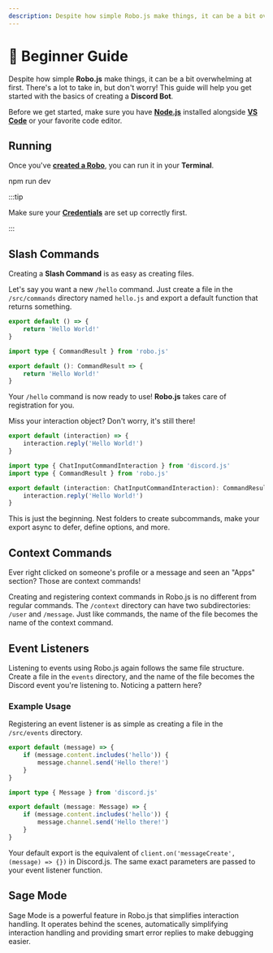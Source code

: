 ```yaml
---
description: Despite how simple Robo.js make things, it can be a bit overwhelming at first. This guide will help you with the basics.
---
```



# 🔰 Beginner Guide

Despite how simple **Robo.js** make things, it can be a bit overwhelming at first. There's a lot to take in, but don't worry! This guide will help you get started with the basics of creating a **Discord Bot**.

Before we get started, make sure you have **[Node.js](https://nodejs.org/en/download)** installed alongside **[VS Code](https://code.visualstudio.com/)** or your favorite code editor.

## Running

Once you've **[created a Robo](/cli/create-robo)**, you can run it in your **Terminal**.

<Terminal>npm run dev</Terminal>

:::tip

Make sure your **[Credentials](/discord-bots/credentials)** are set up correctly first.

:::

## Slash Commands

Creating a **Slash Command** is as easy as creating files.

Let's say you want a new `/hello` command. Just create a file in the `/src/commands` directory named `hello.js` and export a default function that returns something.

<Tabs>
<TabItem value="js" label="Javascript">

```javascript title="/src/commands/hello.js"
export default () => {
	return 'Hello World!'
}
```

</TabItem>
<TabItem value="ts" label="Typescript">

```typescript title="/src/commands/hello.ts"
import type { CommandResult } from 'robo.js'

export default (): CommandResult => {
	return 'Hello World!'
}
```

</TabItem>
</Tabs>

Your `/hello` command is now ready to use! **Robo.js** takes care of registration for you.

Miss your interaction object? Don't worry, it's still there!

<Tabs>
<TabItem value="js" label="Javascript">

```javascript title="/src/commands/hello.js"
export default (interaction) => {
	interaction.reply('Hello World!')
}
```

</TabItem>
<TabItem value="ts" label="Typescript">

```typescript title="/src/commands/hello.ts"
import type { ChatInputCommandInteraction } from 'discord.js'
import type { CommandResult } from 'robo.js'

export default (interaction: ChatInputCommandInteraction): CommandResult => {
	interaction.reply('Hello World!')
}
```

</TabItem>
</Tabs>

This is just the beginning. Nest folders to create subcommands, make your export async to defer, define options, and more.

<CardContainer>
	<Card href="./commands" title="📜 Slash Commands" description="Your bot follows best practices by default." />
</CardContainer>

## Context Commands

Ever right clicked on someone's profile or a message and seen an "Apps" section? Those are context commands!

Creating and registering context commands in Robo.js is no different from regular commands. The `/context` directory can have two subdirectories: `/user` and `/message`. Just like commands, the name of the file becomes the name of the context command.

<CardContainer>
	<Card href="./context-menu" title="🖱️ Context Commands" description="Learn more about context commands." />
</CardContainer>

## Event Listeners

Listening to events using Robo.js again follows the same file structure. Create a file in the `events` directory, and the name of the file becomes the Discord event you're listening to. Noticing a pattern here?

### Example Usage

Registering an event listener is as simple as creating a file in the `/src/events` directory.

<Tabs groupId="examples-script">
<TabItem value="js" label="Javascript">

```javascript showLineNumbers title="/src/events/messageCreate.js"
export default (message) => {
	if (message.content.includes('hello')) {
		message.channel.send('Hello there!')
	}
}
```

</TabItem>
<TabItem value="ts" label="Typescript">

```typescript showLineNumbers title="/src/events/messageCreate.ts"
import type { Message } from 'discord.js'

export default (message: Message) => {
	if (message.content.includes('hello')) {
		message.channel.send('Hello there!')
	}
}
```

</TabItem>
</Tabs>

Your default export is the equivalent of `client.on('messageCreate', (message) => {})` in Discord.js. The same exact parameters are passed to your event listener function.

<CardContainer>
	<Card href="./events" title="📡 Events" description="Learn more about events." />
</CardContainer>

## Sage Mode

Sage Mode is a powerful feature in Robo.js that simplifies interaction handling. It operates behind the scenes, automatically simplifying interaction handling and providing smart error replies to make debugging easier.

<CardContainer>
	<Card href="./sage" title="🔮 Sage" description="Unlock the full power of Sage Mode." />
</CardContainer>
